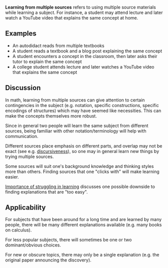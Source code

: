 '''Learning from multiple sources''' refers to using multiple source materials while learning a subject. For instance, a student may attend lecture and later watch a YouTube video that explains the same concept at home.

==Examples==

* An autodidact reads from multiple textbooks
* A student reads a textbook and a blog post explaining the same concept
* A student encounters a concept in the classroom, then later asks their tutor to explain the same concept
* A college student attends lecture and later watches a YouTube video that explains the same concept

==Discussion==

In math, learning from multiple sources can give attention to certain contingencies in the subject (e.g. notation, specific constructions, specific encodings of structures) which may have seemed like necessities. This can make the concepts themselves more robust.

Since in general two people will learn the same subject from different sources, being familiar with other notation/terminology will help with communication.

Different sources place emphasis on different parts, and overlap may not be exact (see e.g. [[Discursiveness (explanations)|discursiveness]]), so one may in general learn new things by trying multiple sources.

Some sources will suit one's background knowledge and thinking styles more than others. Finding sources that one "clicks with" will make learning easier.

[[Importance of struggling in learning]] discusses one possible downside to finding explanations that are "too easy".

==Applicability==

For subjects that have been around for a long time and are learned by many people, there will be many different explanations available (e.g. many books on calculus).

For less popular subjects, there will sometimes be one or two dominant/obvious choices.

For new or obscure topics, there may only be a single explanation (e.g. the original paper announcing the discovery).

